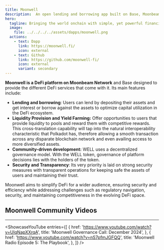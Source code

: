 ```yaml
---
title: Moonwell
description:  An open lending and borrowing app built on Base, Moonbeam, and Moonriver.
hero:
  tagline: Bringing the world onchain with simple, yet powerful financial tools. 
  image: 
    file: ../../../../assets/dapps/moonwell.png
  actions:
    - text: Dapp
      link: https://moonwell.fi/
      icon: external
    - text: Github
      link: https://github.com/moonwell-fi/
      icon: external
      variant: secondary
---
```



**Moonwell is a DeFi platform on Moonbeam Network** and Base designed to provide the different DeFi services that come with it. Its main features include:

- **Lending and borrowing**: Users can lend by depositing their assets and get interest or borrow against the assets to optimize capital utilization in the DeFi ecosystem.
- **Liquidity Provision and Yield Farming:** Offer opportunities to users that provide liquidity to pools and reward them with competitive rewards. This cross-translation capability will tap into the natural interoperability characteristic that Polkadot has, therefore allowing a smooth transaction across any disparate blockchain network and even availing access to more diversified assets.
- **Community-driven development:** WELL uses a decentralized governance model. With the WELL token, governance of platform decisions lies with the holders of the token.
- **Security and Transparency**: Its very priority is laid on strong security measures with transparent operations for keeping safe the assets of users and maintaining their trust.

Moonwell aims to simplify DeFi for a wider audience, ensuring security and efficiency while addressing challenges such as regulatory navigation, security, and maintaining competitiveness in the evolving DeFi space.  


## Moonwell Community Videos
------------
<ShowcaseYouTube
  entries={[
    {
      href: 'https://www.youtube.com/watch?v=UIqNapXXrqA',
      title: 'Moonwell Governance Call: December 2024',
    },
        {
        href: 'https://www.youtube.com/watch?v=nS7pfmJGFQQ',
      title: 'Moonwell Radio Episode 5: The Playbook',
    },
  ]} />